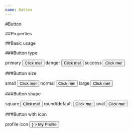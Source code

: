 ```yaml
---
name: Button
---
```



#Button

##Properties

<PropsTable of={Button} />

##Basic usage

###Button type

<Playground>
  <label
    htmlFor="primaryType"
    style={{display: 'block', marginTop: 10}}
  >
    primary
  </label>
  <Button
    name="primaryType"
  >
    Click me!
  </Button>
  <label
    htmlFor="dangerType"
    style={{display: 'block', marginTop: 10}}
  >
    danger
  </label>
  <Button
    type="danger"
    name="dangerType"
  >
    Click me!
  </Button>
  <label
    htmlFor="successType"
    style={{display: 'block', marginTop: 10}}
  >
    success
  </label>
  <Button
    type="success"
    name="successType"
  >
    Click me!
  </Button>
</Playground>

###Button size

<Playground>
  <label
    htmlFor="smallSize"
    style={{display: 'block', marginTop: 10}}
  >
    small
  </label>
  <Button 
    name="smallSize"
    size="small"
  >
    Click me!
  </Button>
  <label 
    htmlFor="defaultSize"
    style={{display: 'block', marginTop: 10}}
  >
    normal
  </label>
  <Button 
    name="defaultSize"
  >
    Click me!
  </Button>
  <label
    htmlFor="largeSize"
    style={{display: 'block', marginTop: 10}}
  >
    large
  </label>
  <Button 
    size="large" 
    name="largeSize"
  >
    Click me!
  </Button>
</Playground>

###Button shape

<Playground>
  <label
    htmlFor="squareShape"
    style={{display: 'block', marginTop: 10}}
  >
    square
  </label>
  <Button
    shape="square"
    name="squareShape"
  >
    Click me!
  </Button>
  <label
    htmlFor="roundShape"
    style={{display: 'block', marginTop: 10}}
  >
    round/default
  </label>
  <Button
    name="roundShape"
  >
    Click me!
  </Button>
  <label
    htmlFor="ovalShape"
    style={{display: 'block', marginTop: 10}}
  >
    oval
  </label>
  <Button 
    shape="oval"
    name="ovalShape"
  >
    Click me!
  </Button>
</Playground>

###Button with icon

<Playground>
  <label
    htmlFor="profileIcon"
    style={{display: 'block', marginTop: 10}}
  >
    profile icon
  </label>
  <Button
    name="profileIcon"
    icon={<icons.ProfileLight />}
  >
    My Profile
  </Button>
</Playground>

